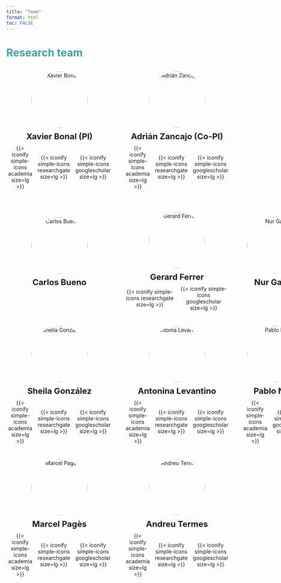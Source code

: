 ```yaml
---
title: "Team"
format: html
toc: FALSE
---
```


<h1 style="color: #419E9C;">

Research team

</h1>

::::: grid-container-1
::: team-member
<img src="team_photos/XB.jpg" alt="Xavier Bonal" width="150" height="150"/>

[**Xavier Bonal (PI)**]{style="font-size: 22px;"}

<p><a href="https://uab.academia.edu/xavierbonal" target=" blank" style="text-decoration: none;"> {{< iconify simple-icons academia size=lg >}} </a>  <a href="https://www.researchgate.net/profile/Xavier-Bonal" target="_blank" style="text-decoration: none;"> {{< iconify simple-icons researchgate size=lg >}} </a>  <a href="https://scholar.google.com/citations?user=Z4KttVMAAAAJ&hl=en&oi=ao" target="_blank" style="text-decoration: none;"> {{< iconify simple-icons googlescholar size=lg >}} </a></p>
:::

::: team-member
<img src="team_photos/AZ.jpeg" alt="Adrián Zancajo" width="150" height="150"/>

[**Adrián Zancajo (Co-PI)**]{style="font-size: 22px;"}

<p><a href="https://uab.academia.edu/AdrianZancajo" target=" blank" style="text-decoration: none;"> {{< iconify simple-icons academia size=lg >}} </a>  <a href="https://www.researchgate.net/profile/AdrianZancajo" target="_blank" style="text-decoration: none;"> {{< iconify simple-icons researchgate size=lg >}} </a>  <a href="https://scholar.google.nl/citations?hl=en&user=mJmENSwAAAAJ" target="_blank" style="text-decoration: none;"> {{< iconify simple-icons googlescholar size=lg >}} </a></p>
:::

```{=html}
<style>
.grid-container-1 {
    display: grid;
    grid-template-columns: repeat(2, 1fr);
    gap: 30px;
    justify-items: center;
    align-items: center;
    width: 100%;
}

.team-member {
    display: flex;
    flex-direction: column;
    justify-content: center;
    align-items: center;
    text-align: center;
    width: 100%;
}

.team-member img {
    border-radius: 50%;
}

.team-member h3 {
    margin: 10px 0 5px 0;
    text-align: center;
}

.team-member p {
    margin: 0;
    padding: 5px 0;
    display: flex;
    justify-content: center;
    align-items: center;
}

p a {
    margin: 0 5px;
    text-align: center;
}
</style>
```
:::::

::: {style="height: 50px;"}
:::

::::::::::: grid-container-2
::: team-member
<img src="team_photos/CB.jpeg" alt="Carlos Bueno" width="150" height="150"/>

[**Carlos Bueno**]{style="font-size: 22px;"}

<div style="height: 50px;"></div>

:::

::: team-member
<img src="team_photos/GF.webp" alt="Gerard Ferrer" width="150" height="150"/>

[**Gerard Ferrer**]{style="font-size: 22px;"}

<p><a href="https://www.researchgate.net/profile/Gerard-Ferrer-Esteban" target="_blank" style="text-decoration: none;"> {{< iconify simple-icons researchgate size=lg >}} </a>  <a href="https://scholar.google.com/citations?user=RCn34NAAAAAJ&hl=en" target="_blank" style="text-decoration: none;"> {{< iconify simple-icons googlescholar size=lg >}} </a></p>
:::

::: team-member
<img src="team_photos/NG.jpg" alt="Nur García" width="150" height="150"/>

[**Nur García**]{style="font-size: 22px;"}

<div style="height: 50px;"></div>
:::

::: team-member
<img src="team_photos/SG.jpg" alt="Sheila González" width="150" height="150"/>

[**Sheila González**]{style="font-size: 22px;"}

<p><a href="https://independent.academia.edu/SheilaGonz%C3%A1lez5" target=" blank" style="text-decoration: none;"> {{< iconify simple-icons academia size=lg >}} </a>  <a href="https://www.researchgate.net/profile/Sheila-Gonzalez-Motos" target="_blank" style="text-decoration: none;"> {{< iconify simple-icons researchgate size=lg >}} </a>  <a href="https://scholar.google.com/citations?user=RCn34NAAAAAJ&hl=en" target="_blank" style="text-decoration: none;"> {{< iconify simple-icons googlescholar size=lg >}} </a></p>
:::

::: team-member
<img src="team_photos/AL.jpg" alt="Antonia Levantino" width="150" height="150"/>

[**Antonina Levantino**]{style="font-size: 22px;"}

<p><a href="https://ub.academia.edu/AntoninaLevatino" target="_blank" style="text-decoration: none;">{{< iconify simple-icons academia size=lg >}} </a> <a href="https://www.researchgate.net/profile/Antonina-Levatino" target="_blank" style="text-decoration: none;"> {{< iconify simple-icons researchgate size=lg >}} </a>  <a href="https://scholar.google.it/citations?user=1PzDB04AAAAJ&hl=it" target="_blank" style="text-decoration: none;"> {{< iconify simple-icons googlescholar size=lg >}} </a></p>
:::

::: team-member
<img src="team_photos/PN.jpeg" alt="Pablo Neut" width="150" height="150"/>

[**Pablo Neut**]{style="font-size: 22px;"}

<p><a href="https://independent.academia.edu/pabloneut" target="_blank" style="text-decoration: none;">{{< iconify simple-icons academia size=lg >}} </a> <a href="https://scholar.google.it/citations?user=1PzDB04AAAAJ&hl=it" target="_blank" style="text-decoration: none;"> {{< iconify simple-icons googlescholar size=lg >}} </a></p>
:::

::: team-member
<img src="team_photos/MP.jpg" alt="Marcel Pagès" width="150" height="150"/>

[**Marcel Pagès**]{style="font-size: 22px;"}

<p><a href="https://independent.academia.edu/MarcelPag%C3%A8s" target="_blank" style="text-decoration: none;"> {{< iconify simple-icons academia size=lg >}} </a>  <a href="https://www.researchgate.net/profile/Marcel-Pages" target="_blank" style="text-decoration: none;"> {{< iconify simple-icons researchgate size=lg >}} </a>  <a href="https://scholar.google.com" target="_blank" style="text-decoration: none;">{{< iconify simple-icons googlescholar size=lg >}} </a></p>
:::

::: team-member
<img src="team_photos/AT.webp" alt="Andreu Termes" width="150" height="150"/>

[**Andreu Termes**]{style="font-size: 22px;"}

<p><a href="https://uab.academia.edu/AndreuTermes" target="_blank" style="text-decoration: none;"> {{< iconify simple-icons academia size=lg >}} </a>  <a href="https://www.researchgate.net" target="_blank" style="text-decoration: none;"> {{< iconify simple-icons researchgate size=lg >}} </a>  <a href="https://scholar.google.com" target="_blank" style="text-decoration: none;"> {{< iconify simple-icons googlescholar size=lg >}} </a></p>
:::

```{=html}
<style>
.grid-container-2 {
    display: grid;
    grid-template-columns: repeat(3, 1fr);
    gap: 30px;
    justify-items: center;
    align-items: center;
    width: 100%;
}

.team-member {
    display: flex;
    flex-direction: column;
    justify-content: center;
    align-items: center;
    text-align: center;
    width: 100%;
}

.team-member img {
    border-radius: 50%;
}

.team-member h3 {
    margin: 10px 0 5px 0;
    text-align: center;
}

.team-member p {
    margin: 0;
    padding: 5px 0;
    display: flex;
    justify-content: center;
    align-items: center;
}

p a {
    margin: 0 5px;
    text-align: center;
}
</style>
```
:::::::::::

